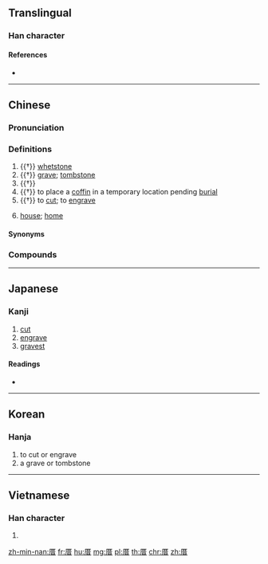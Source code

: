 ==Translingual==

===Han character===
{{Han char|rn=27|rad=厂|as=08|sn=10|four=71261|canj=MTA|ids=⿸厂昔}}

====References====
* {{Han ref|kx=0161.370|dkj=02961|dj=0368.140|hdz=10073.090|uh=539D|ud=21405|bh=ADED|bd=44525}}

----

==Chinese==
{{zh-forms}}

===Pronunciation===
{{zh-pron
|m=cuò
|c=cou3
|md=chuó
|mn=chhù
|mc=y
|oc=y
|ma=
|cat=n,v
}}

===Definitions===
{{zh-hanzi}}

# {{†}} [[whetstone]]
# {{†}} [[grave]]; [[tombstone]]
# {{†}} {{zh-alt-form|措|to place}}
# {{†}} to place a [[coffin]] in a temporary location pending [[burial]]
# {{†}} to [[cut]]; to [[engrave]]
# {{lb|zh|Min}} [[house]]; [[home]]

====Synonyms====
{{zh-dial|房子}}
{{zh-dial|家}}

===Compounds===
{{zh-der|五方雜厝|厝基|厝火積薪|厝薪於火|厝身|厝邊|古厝|奉厝|安厝|浮厝|積薪厝火|透天厝|厝主|厝契|厝後|厝心裡|厝頂|厝囝|厝囝厝伲|厝簷|厝脊|厝殼|厝裡}}

----

==Japanese==

===Kanji===
{{ja-kanji|grade=|rs=厂08}}

# [[cut]]
# [[engrave]]
# [[gravest]]

====Readings====
* {{ja-readings|on=[[さく]] (saku), [[そ]] (so), [[せき]] (seki), [[じゃく]] (jaku)|kun=[[と]] (to), [[まじる]] (majiru), [[おく]] (oku)}}

----

==Korean==

===Hanja===
{{ko-hanja|hangeul=조|rv=jo|mr=cho}}

# to cut or engrave
# a grave or tombstone

----

==Vietnamese==

===Han character===
{{vi-readings|rs=厂08| hanviet = xó}}

# {{defn|lang=vi|sort=厂08}}

[[zh-min-nan:厝]]
[[fr:厝]]
[[hu:厝]]
[[mg:厝]]
[[pl:厝]]
[[th:厝]]
[[chr:厝]]
[[zh:厝]]